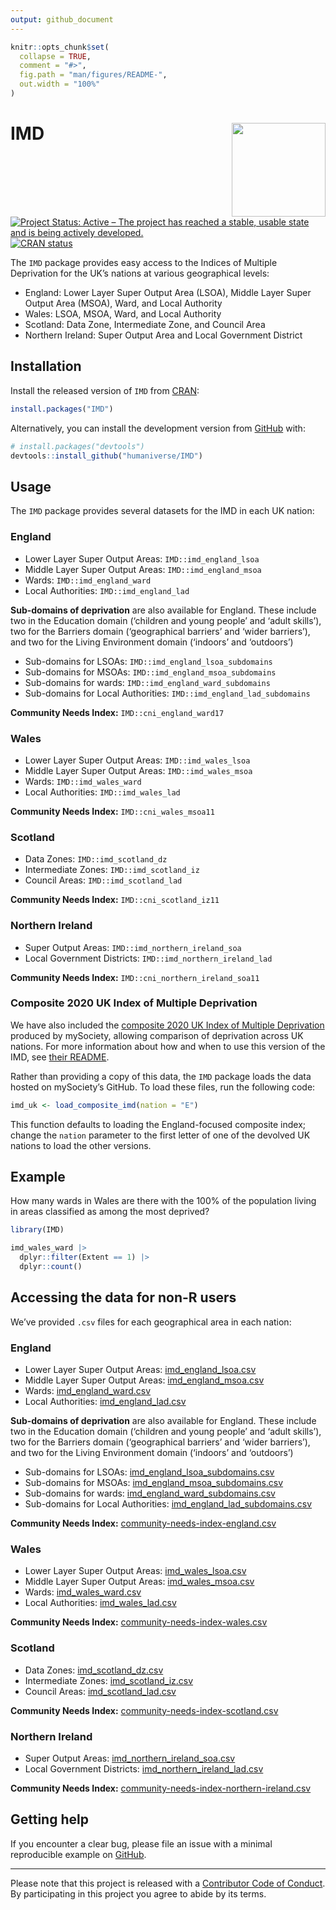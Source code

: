 ```yaml
---
output: github_document
---
```


<!-- README.md is generated from README.Rmd. Please edit that file -->

```r
knitr::opts_chunk$set(
  collapse = TRUE,
  comment = "#>",
  fig.path = "man/figures/README-",
  out.width = "100%"
)
```

# IMD <img src='man/figures/logo.png' align="right" height="150" /></a>

<!-- badges: start -->
[![Project Status: Active – The project has reached a stable, usable state and is being actively developed.](https://www.repostatus.org/badges/latest/active.svg)](https://www.repostatus.org/#active)
[![CRAN status](https://www.r-pkg.org/badges/version/IMD)](https://cran.r-project.org/package=IMD)
<!-- badges: end -->

The `IMD` package provides easy access to the Indices of Multiple Deprivation for the UK's nations at various geographical levels:

- England: Lower Layer Super Output Area (LSOA), Middle Layer Super Output Area (MSOA), Ward, and Local Authority
- Wales: LSOA, MSOA, Ward, and Local Authority
- Scotland: Data Zone, Intermediate Zone, and Council Area
- Northern Ireland: Super Output Area and Local Government District

## Installation

Install the released version of `IMD` from [CRAN](https://cran.r-project.org/package=IMD):

``` r
install.packages("IMD")
```

Alternatively, you can install the development version from [GitHub](https://github.com/) with:

``` r
# install.packages("devtools")
devtools::install_github("humaniverse/IMD")
```

## Usage
The `IMD` package provides several datasets for the IMD in each UK nation:

### England

- Lower Layer Super Output Areas: `IMD::imd_england_lsoa`
- Middle Layer Super Output Areas: `IMD::imd_england_msoa`
- Wards: `IMD::imd_england_ward`
- Local Authorities: `IMD::imd_england_lad`

**Sub-domains of deprivation** are also available for England. These include two in the Education domain ('children and young people' and 'adult skills'), two for the Barriers domain ('geographical barriers' and 'wider barriers'), and two for the Living Environment domain ('indoors' and 'outdoors')

- Sub-domains for LSOAs: `IMD::imd_england_lsoa_subdomains`
- Sub-domains for MSOAs: `IMD::imd_england_msoa_subdomains`
- Sub-domains for wards: `IMD::imd_england_ward_subdomains`
- Sub-domains for Local Authorities: `IMD::imd_england_lad_subdomains`

**Community Needs Index:** `IMD::cni_england_ward17`

### Wales

- Lower Layer Super Output Areas: `IMD::imd_wales_lsoa`
- Middle Layer Super Output Areas: `IMD::imd_wales_msoa`
- Wards: `IMD::imd_wales_ward`
- Local Authorities: `IMD::imd_wales_lad`

**Community Needs Index:** `IMD::cni_wales_msoa11`

### Scotland

- Data Zones: `IMD::imd_scotland_dz`
- Intermediate Zones: `IMD::imd_scotland_iz`
- Council Areas: `IMD::imd_scotland_lad`

**Community Needs Index:** `IMD::cni_scotland_iz11`

### Northern Ireland

- Super Output Areas: `IMD::imd_northern_ireland_soa`
- Local Government Districts: `IMD::imd_northern_ireland_lad`

**Community Needs Index:** `IMD::cni_northern_ireland_soa11`

### Composite 2020 UK Index of Multiple Deprivation
We have also included the [composite 2020 UK Index of Multiple Deprivation](https://github.com/mysociety/composite_uk_imd) produced by mySociety, allowing comparison of deprivation across UK nations. For more information about how and when to use this version of the IMD, see [their README](https://github.com/mysociety/composite_uk_imd/blob/master/readme.md).

Rather than providing a copy of this data, the `IMD` package loads the data hosted on mySociety's GitHub. To load these files, run the following code:

```r
imd_uk <- load_composite_imd(nation = "E")
```

This function defaults to loading the England-focused composite index; change the `nation` parameter to the first letter of one of the devolved UK nations to load the other versions.

## Example

How many wards in Wales are there with the 100% of the population living in areas classified as among the most deprived?

```r
library(IMD)

imd_wales_ward |> 
  dplyr::filter(Extent == 1) |> 
  dplyr::count()
```

## Accessing the data for non-R users
We've provided `.csv` files for each geographical area in each nation:

### England

- Lower Layer Super Output Areas: [imd_england_lsoa.csv](https://github.com/humaniverse/IMD/raw/master/data-raw/imd_england_lsoa.csv)
- Middle Layer Super Output Areas: [imd_england_msoa.csv](https://github.com/humaniverse/IMD/raw/master/data-raw/imd_england_msoa.csv)
- Wards: [imd_england_ward.csv](https://github.com/humaniverse/IMD/raw/master/data-raw/imd_england_ward.csv)
- Local Authorities: [imd_england_lad.csv](https://github.com/humaniverse/IMD/raw/master/data-raw/imd_england_lad.csv)

**Sub-domains of deprivation** are also available for England. These include two in the Education domain ('children and young people' and 'adult skills'), two for the Barriers domain ('geographical barriers' and 'wider barriers'), and two for the Living Environment domain ('indoors' and 'outdoors')

- Sub-domains for LSOAs: [imd_england_lsoa_subdomains.csv](https://github.com/humaniverse/IMD/raw/master/data-raw/imd_england_lsoa_subdomains.csv)
- Sub-domains for MSOAs: [imd_england_msoa_subdomains.csv](https://github.com/humaniverse/IMD/raw/master/data-raw/imd_england_msoa_subdomains.csv)
- Sub-domains for wards: [imd_england_ward_subdomains.csv](https://github.com/humaniverse/IMD/raw/master/data-raw/imd_england_ward_subdomains.csv)
- Sub-domains for Local Authorities: [imd_england_lad_subdomains.csv](https://github.com/humaniverse/IMD/raw/master/data-raw/imd_england_lad_subdomains.csv)

**Community Needs Index:** [community-needs-index-england.csv](https://github.com/humaniverse/IMD/raw/master/data-raw/community-needs-index-england.csv)

### Wales

- Lower Layer Super Output Areas: [imd_wales_lsoa.csv](https://github.com/humaniverse/IMD/raw/master/data-raw/imd_wales_lsoa.csv)
- Middle Layer Super Output Areas: [imd_wales_msoa.csv](https://github.com/humaniverse/IMD/raw/master/data-raw/imd_wales_msoa.csv)
- Wards: [imd_wales_ward.csv](https://github.com/humaniverse/IMD/raw/master/data-raw/imd_wales_ward.csv)
- Local Authorities: [imd_wales_lad.csv](https://github.com/humaniverse/IMD/raw/master/data-raw/imd_wales_lad.csv)

**Community Needs Index:** [community-needs-index-wales.csv](https://github.com/humaniverse/IMD/raw/master/data-raw/community-needs-index-wales.csv)

### Scotland

- Data Zones: [imd_scotland_dz.csv](https://github.com/humaniverse/IMD/raw/master/data-raw/imd_scotland_dz.csv)
- Intermediate Zones: [imd_scotland_iz.csv](https://github.com/humaniverse/IMD/raw/master/data-raw/imd_scotland_iz.csv)
- Council Areas: [imd_scotland_lad.csv](https://github.com/humaniverse/IMD/raw/master/data-raw/imd_scotland_lad.csv)

**Community Needs Index:** [community-needs-index-scotland.csv](https://github.com/humaniverse/IMD/raw/master/data-raw/community-needs-index-scotland.csv)

### Northern Ireland

- Super Output Areas: [imd_northern_ireland_soa.csv](https://github.com/humaniverse/IMD/raw/master/data-raw/imd_northern_ireland_soa.csv)
- Local Government Districts: [imd_northern_ireland_lad.csv](https://github.com/humaniverse/IMD/raw/master/data-raw/imd_northern_ireland_lad.csv)

**Community Needs Index:** [community-needs-index-northern-ireland.csv](https://github.com/humaniverse/IMD/raw/master/data-raw/community-needs-index-northern-ireland.csv.csv)

## Getting help
If you encounter a clear bug, please file an issue with a minimal reproducible example on [GitHub](https://github.com/humaniverse/IMD/issues).

---
Please note that this project is released with a [Contributor Code of Conduct](https://www.contributor-covenant.org/version/2/0/code_of_conduct/). By participating in this project you agree to abide by its terms.
